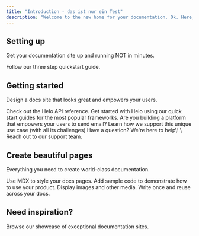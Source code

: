 ```yaml
---
title: "Introduction - das ist nur ein Test"
description: "Welcome to the new home for your documentation. Ok. Here, I can change something. "
---
```


## Setting up

Get your documentation site up and running NOT in minutes. 

<Card title="Start here" icon="rocket" horizontal href="/quickstart">
  Follow our three step quickstart guide.
</Card>

## Getting started

Design a docs site that looks great and empowers your users.

<Columns cols={2}>
  <Card title="API documentation" icon="terminal" iconType="solid" href="/api" cta="Read the docs ">
    Check out the Helo API reference.
  </Card>
  <Card title="Quick start guides" icon="rocket" iconType="solid" href="/essentials/settings">
    Get started with Helo using our quick start guides for the most popular frameworks.
  </Card>
  <Card title="Sending on behalf of others" icon="chart-network" href="/essentials/navigation">
    Are you building a platform that empowers your users to send email? Learn how we support this unique use case (with all its challenges)
  </Card>
  <Card title="Contact support" icon="hand-holding-heart" href="/api-reference/introduction">
    Have a question? We're here to help\! \
    Reach out to our support team.
  </Card>
  <Card title="New Card" icon="sparkles">
    
  </Card>
</Columns>

## Create beautiful pages

Everything you need to create world-class documentation.

<Columns cols={2}>
  <Card title="Write with MDX" icon="pen-fancy" href="/essentials/markdown">
    Use MDX to style your docs pages.
  </Card>
  <Card title="Code samples" icon="code" href="/essentials/code">
    Add sample code to demonstrate how to use your product.
  </Card>
  <Card title="Images" icon="image" href="/essentials/images">
    Display images and other media.
  </Card>
  <Card title="Reusable snippets" icon="recycle" href="/essentials/reusable-snippets">
    Write once and reuse across your docs.
  </Card>
</Columns>

## Need inspiration?

<Card title="See complete examples" icon="stars" href="https://mintlify.com/customers">
  Browse our showcase of exceptional documentation sites.
</Card>